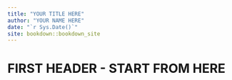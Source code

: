 ```yaml
--- 
title: "YOUR TITLE HERE"
author: "YOUR NAME HERE"
date: "`r Sys.Date()`"
site: bookdown::bookdown_site
---
```


# FIRST HEADER - START FROM HERE

